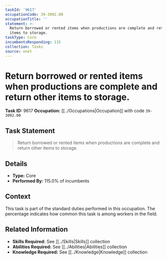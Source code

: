 ```yaml
---
taskId: '9617'
occupationCode: 39-3092.00
occupationTitle: ''
statement: >-
  Return borrowed or rented items when productions are complete and return other
  items to storage.
taskType: Core
incumbentsResponding: 115
collection: Tasks
source: onet
---
```

# Return borrowed or rented items when productions are complete and return other items to storage.

**Task ID:** 9617
**Occupation:** [[../Occupations|Occupation]] with code `39-3092.00`

## Task Statement

> Return borrowed or rented items when productions are complete and return other items to storage.

## Details

- **Type:** Core
- **Performed By:** 115.0% of incumbents

## Context

This task is part of the standard duties performed in this occupation. The percentage indicates how common this task is among workers in the field.

## Related Information

- **Skills Required:** See [[../Skills|Skills]] collection
- **Abilities Required:** See [[../Abilities|Abilities]] collection
- **Knowledge Required:** See [[../Knowledge|Knowledge]] collection
